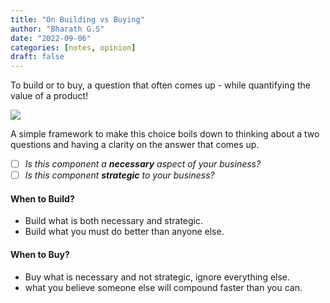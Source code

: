 ```yaml
---
title: "On Building vs Buying"
author: "Bharath G.S"
date: "2022-09-06"
categories: [notes, opinion]
draft: false
---
```

To build or to buy, a question that often comes up - while quantifying the value of a product!

![](build-buy.jpg)

A simple framework to make this choice boils down to thinking about a two questions and having a clarity on the answer that comes up.

- [ ] *Is this component a __necessary__ aspect of your business?*
- [ ] *Is this component __strategic__ to your business?*

#### When to Build?

- Build what is both necessary and strategic. 
- Build what you must do better than anyone else.

#### When to Buy?

- Buy what is necessary and not strategic, ignore everything else.
- what you believe someone else will compound faster than you can.

